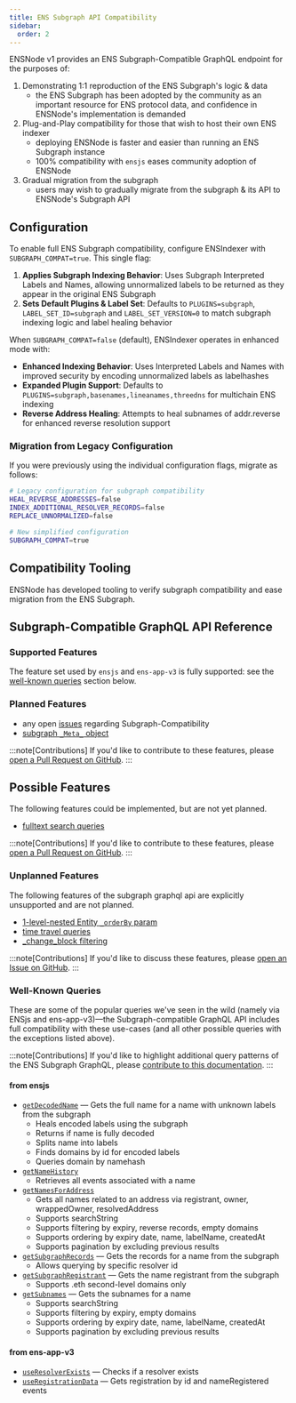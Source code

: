 ```yaml
---
title: ENS Subgraph API Compatibility
sidebar:
  order: 2
---
```



ENSNode v1 provides an ENS Subgraph-Compatible GraphQL endpoint for the purposes of:

1. Demonstrating 1:1 reproduction of the ENS Subgraph's logic & data
   - the ENS Subgraph has been adopted by the community as an important resource for ENS protocol data, and confidence in ENSNode's implementation is demanded
2. Plug-and-Play compatibility for those that wish to host their own ENS indexer
   - deploying ENSNode is faster and easier than running an ENS Subgraph instance
   - 100% compatibility with `ensjs` eases community adoption of ENSNode
3. Gradual migration from the subgraph
   - users may wish to gradually migrate from the subgraph & its API to ENSNode's Subgraph API

## Configuration

To enable full ENS Subgraph compatibility, configure ENSIndexer with `SUBGRAPH_COMPAT=true`. This single flag:

1. **Applies Subgraph Indexing Behavior**: Uses Subgraph Interpreted Labels and Names, allowing unnormalized labels to be returned as they appear in the original ENS Subgraph
2. **Sets Default Plugins & Label Set**: Defaults to `PLUGINS=subgraph`, `LABEL_SET_ID=subgraph` and `LABEL_SET_VERSION=0` to match subgraph indexing logic and label healing behavior

When `SUBGRAPH_COMPAT=false` (default), ENSIndexer operates in enhanced mode with:

- **Enhanced Indexing Behavior**: Uses Interpreted Labels and Names with improved security by encoding unnormalized labels as labelhashes
- **Expanded Plugin Support**: Defaults to `PLUGINS=subgraph,basenames,lineanames,threedns` for multichain ENS indexing
- **Reverse Address Healing**: Attempts to heal subnames of addr.reverse for enhanced reverse resolution support

### Migration from Legacy Configuration

If you were previously using the individual configuration flags, migrate as follows:

```bash
# Legacy configuration for subgraph compatibility
HEAL_REVERSE_ADDRESSES=false
INDEX_ADDITIONAL_RESOLVER_RECORDS=false
REPLACE_UNNORMALIZED=false

# New simplified configuration
SUBGRAPH_COMPAT=true
```

## Compatibility Tooling

ENSNode has developed tooling to verify subgraph compatibility and ease migration from the ENS Subgraph.

<LinkCard
  title="Subgraph Compatibility Tooling"
  href="../subgraph-compatibility-tooling"
/>

## Subgraph-Compatible GraphQL API Reference

### Supported Features

The feature set used by `ensjs` and `ens-app-v3` is fully supported: see the [well-known queries](#well-known-queries) section below.

### Planned Features

- any open [issues](https://github.com/namehash/ensnode/issues) regarding Subgraph-Compatibility
- [subgraph `_Meta_` object](https://thegraph.com/docs/en/subgraphs/querying/graphql-api/#subgraph-metadata)

:::note[Contributions]
If you'd like to contribute to these features, please [open a Pull Request on GitHub](https://github.com/namehash/ensnode).
:::

## Possible Features

The following features could be implemented, but are not yet planned.

- [fulltext search queries](https://thegraph.com/docs/en/subgraphs/querying/graphql-api/#fulltext-search-queries)

:::note[Contributions]
If you'd like to contribute to these features, please [open a Pull Request on GitHub](https://github.com/namehash/ensnode).
:::

### Unplanned Features

The following features of the subgraph graphql api are explicitly unsupported and are not planned.

- [1-level-nested Entity `_orderBy` param](https://thegraph.com/docs/en/subgraphs/querying/graphql-api/#example-for-nested-entity-sorting)
- [time travel queries](https://thegraph.com/docs/en/subgraphs/querying/graphql-api/#time-travel-queries)
- [\_change_block filtering](https://thegraph.com/docs/en/subgraphs/querying/graphql-api/#example-for-block-filtering)

:::note[Contributions]
If you'd like to discuss these features, please [open an Issue on GitHub](https://github.com/namehash/ensnode/issues).
:::

### Well-Known Queries

These are some of the popular queries we've seen in the wild (namely via ENSjs and ens-app-v3)—the Subgraph-compatible GraphQL API includes full compatibility with these use-cases (and all other possible queries with the exceptions listed above).

:::note[Contributions]
If you'd like to highlight additional query patterns of the ENS Subgraph GraphQL, please [contribute to this documentation](https://github.com/namehash/ensnode/issues).
:::

#### from ensjs

- [`getDecodedName`](https://github.com/ensdomains/ensjs/blob/17ab314/packages/ensjs/src/functions/subgraph/getDecodedName.ts) — Gets the full name for a name with unknown labels from the subgraph
  - Heals encoded labels using the subgraph
  - Returns if name is fully decoded
  - Splits name into labels
  - Finds domains by id for encoded labels
  - Queries domain by namehash
- [`getNameHistory`](https://github.com/ensdomains/ensjs/blob/17ab314/packages/ensjs/src/functions/subgraph/getNameHistory.ts)
  - Retrieves all events associated with a name
- [`getNamesForAddress`](https://github.com/ensdomains/ensjs/blob/17ab314/packages/ensjs/src/functions/subgraph/getNamesForAddress.ts)
  - Gets all names related to an address via registrant, owner, wrappedOwner, resolvedAddress
  - Supports searchString
  - Supports filtering by expiry, reverse records, empty domains
  - Supports ordering by expiry date, name, labelName, createdAt
  - Supports pagination by excluding previous results
- [`getSubgraphRecords`](https://github.com/ensdomains/ensjs/blob/17ab314/packages/ensjs/src/functions/subgraph/getSubgraphRecords.ts) — Gets the records for a name from the subgraph
  - Allows querying by specific resolver id
- [`getSubgraphRegistrant`](https://github.com/ensdomains/ensjs/blob/17ab314/packages/ensjs/src/functions/subgraph/getSubgraphRegistrant.ts) — Gets the name registrant from the subgraph
  - Supports .eth second-level domains only
- [`getSubnames`](https://github.com/ensdomains/ensjs/blob/17ab314/packages/ensjs/src/functions/subgraph/getSubnames.ts) — Gets the subnames for a name
  - Supports searchString
  - Supports filtering by expiry, empty domains
  - Supports ordering by expiry date, name, labelName, createdAt
  - Supports pagination by excluding previous results

#### from ens-app-v3

- [`useResolverExists`](https://github.com/ensdomains/ens-app-v3/blob/328692ae832618f8143916c143b7e4cb9e520811/src/hooks/useResolverExists.ts#L27) — Checks if a resolver exists
- [`useRegistrationData`](https://github.com/ensdomains/ens-app-v3/blob/328692ae832618f8143916c143b7e4cb9e520811/src/hooks/useRegistrationData.ts#L31) — Gets registration by id and nameRegistered events
